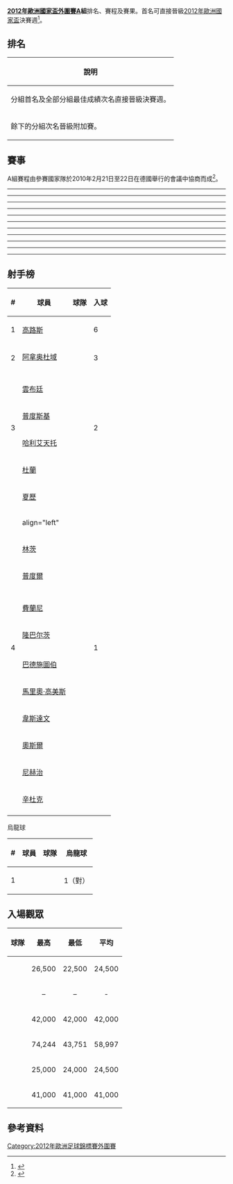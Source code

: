 '''[[2012年歐洲國家盃外圍賽|2012年歐洲國家盃外圍賽]]A組'''排名、賽程及賽果。首名可直接晉級[[2012年歐洲國家盃|2012年歐洲國家盃]]決賽週<ref>{{cite web |title=UEFA Euro 2012 qualifying Group A |url=http://www.uefa.com/uefaeuro2012/standings/round=15171/group=700957/index.html |work=UEFA.com |publisher=Union of European Football Associations |accessdate=5 October 2010 |archive-date=2011-10-22 |archive-url=https://web.archive.org/web/20111022023524/http://www.uefa.com/uefaeuro2012/standings/round=15171/group=700957/index.html |dead-url=no }}</ref>。

== 排名 ==
{| class="wikitable"
|-
!說明
|- bgcolor=#ccffcc
|分組首名及全部分組最佳成績次名直接晉級決賽週。 
|- bgcolor=#ccccff
|餘下的分組次名晉級附加賽。 
|}

{{UEFA Euro 2012 qualifying Group A
|expanded=yes
|fixtures=yes
|tiebreakers=yes}}

== 賽事 ==
A組賽程由參賽國家隊於2010年2月21日至22日在德國舉行的會議中協商而成<ref>{{Cite web |url=http://www.heute.at/sport/fussball/Quali-Termine-fuer-Euro-2012-stehen-fest;art681,232607 |title=Quali-Termine für Euro 2012 stehen fest |accessdate=2010-07-12 |archive-date=2016-08-13 |archive-url=https://web.archive.org/web/20160813015839/http://www.heute.at/sport/fussball/Quali-Termine-fuer-Euro-2012-stehen-fest;art681,232607 |dead-url=no }}</ref>。

<div id="哈薩克 v 土耳其"></div>{{footballbox
|date = 2010年9月3日
|time = 22:00 [[UTC+6|UTC+6]]
|team1 = {{fb-rt|KAZ}}
|score = 0 – 3
|report = [http://www.uefa.com/uefaeuro2012/matches/season=2012/round=15171/match=2002131/index.html 報導]
|team2 = {{fb|TUR}}
|goals1 = 
|goals2 = [[阿爾達·圖蘭|杜蘭]] {{goal|24}}<br />[[哈利艾天托|哈利艾天托]] {{goal|26}}<br />[[尼赫治|尼赫治]] {{goal|76}}
|stadium = [[阿斯塔納|阿斯塔納]]，[[阿斯塔纳竞技场|阿斯塔納球場]]
|attendance = 25,000
|referee = {{link-en|伊斯特雲·華德|István Vad}}（{{nfa|HUN}}） }}

<div id="比利時 v 德國"></div>{{footballbox
|date = 2010年9月3日
|time = 20:45 [[UTC+2|UTC+2]]
|team1 = {{fb-rt|BEL}}
|score = 0 – 1  
|report = [http://www.uefa.com/uefaeuro2012/matches/season=2012/round=15171/match=2002125/index.html 報導]
|team2 = {{fb|GER}}
|goals1 = 
|goals2 = [[米羅斯拉夫·克洛斯|高路斯]] {{goal|51}}
|stadium = [[布魯塞爾|布魯塞爾]]，[[博杜安國王體育場|博杜安國王體育場]]
|attendance = 42,000
|referee = {{link-en|特里·豪格|Terje Hauge}}（{{nfa|NOR}}） }}
----
<div id="土耳其 v 比利時"></div>{{footballbox
|date = 2010年9月7日
|time = 21:00 [[UTC+3|UTC+3]]
|team1 = {{fb-rt|TUR}}
|score = 3 – 2
|report= [http://www.uefa.com/uefaeuro2012/matches/season=2012/round=15171/match=2002117/index.html 報導] 
|team2 = {{fb|BEL}}
|goals1 = [[哈米德·阿爾滕托普|咸美艾天托]] {{goal|48}}<br />[[塞米赫·森圖爾克|辛杜克]] {{goal|66}}<br />[[阿爾達·圖蘭|杜蘭]] {{goal|78}}
|goals2 = [[雲布廷|雲拜頓]] {{goal|28||68}}
|stadium = [[伊斯坦堡|伊斯坦堡]]，[[薩拉科格魯球場|薩拉科格魯球場]]
|attendance = 41,000
|referee = {{link-en|達米爾·斯克米拿|Damir Skomina}}（{{nfa|SVN}}） }}

<div id="奧地利 v 哈薩克"></div>{{footballbox
|date = 2010年9月7日
|time = 20:30 [[UTC+2|UTC+2]]
|team1 = {{fb-rt|AUT}}
|score = 2 – 0
|report =
[http://www.uefa.com/uefaeuro2012/matches/season=2012/round=15171/match=2002123/index.html 報導]
|team2 = {{fb|KAZ}}
|goals1 = [[羅蘭·林茨|林茨]] {{goal|90+1}}<br />[[埃爾文·霍費爾|賀化]] {{goal|90+2}}
|goals2 = 
|stadium = [[薩爾斯堡|薩爾斯堡]]，[[紅牛體育場_(薩爾斯堡)|紅牛競技場]]
|attendance =  22,500
|referee = {{link-en|馬里喬·斯特拉宏加|Marijo Strahonja}}（{{nfa|CRO}}） }}

<div id="德國 v 阿塞拜疆"></div>{{footballbox
|date = 2010年9月7日
|time = 20:45 [[UTC+2|UTC+2]]
|team1 = {{fb-rt|GER}}
|score = 6 – 1
|report = 
[http://www.uefa.com/uefaeuro2012/matches/season=2012/round=15171/match=2002114/index.html 報導]
|team2 = {{fb|AZE}}
|goals1 = [[海科·韋斯特曼|韋斯達文]] {{goal|28}} <br /> [[盧卡斯·波多斯基|普度斯基]] {{goal|45+1}} <br /> [[米羅斯拉夫·克洛斯|高路斯]] {{goal|45+2||90+2}} <br /> {{link-en|Rashad Farhad Sadygov|Rashad Farhad Sadygov}} {{goal|53|o.g.}} <br /> [[霍爾格·巴德施圖伯|巴德施圖伯]] {{goal|86}}
|goals2 = {{link-en|Vagif Javadov|Vagif Javadov}} {{goal|62}}
|stadium = [[科隆|科隆]]，[[萊茵能源球場|萊茵能源球場]]
|attendance = 43,751
|referee = {{link-en|馬庫斯·斯特羅姆伯格森|Markus Strömbergsson}}（{{nfa|SWE}}） }}
----
<div id="哈薩克 v 比利時"></div>{{footballbox
|date = 2010年10月8日
|time = 22:00 [[UTC+6|UTC+6]]
|team1 = {{fb-rt|KAZ}}
|score = 0 – 2
|report = [http://cn.uefa.com/uefaeuro2012/matches/season=2012/round=15171/match=2002133/postmatch/report/index.html 報導]{{dead link|date=2018年5月 |bot=InternetArchiveBot |fix-attempted=yes }}
|team2 = {{fb|BEL}}
|goals1 = 
|goals2 = {{link-en|Marvin Ogunjimi|Marvin Ogunjimi}} {{goal|52||70}}
|stadium = [[阿斯塔納|阿斯塔納]]，[[阿斯塔纳竞技场|阿斯塔納球場]]
|attendance = 24,000
|referee = {{link-en|馬辛·波斯基森|Marcin Borski}}（{{nfa|POL}}） }}

<div id="奧地利 v 阿塞拜疆"></div>{{footballbox
|date = 2010年10月8日
|time = 20:30 [[UTC+2|UTC+2]]
|team1 = {{fb-rt|AUT}}
|score = 3 – 0
|report = [http://cn.uefa.com/uefaeuro2012/matches/season=2012/round=15171/match=2002124/postmatch/report/index.html 報導]{{dead link|date=2018年5月 |bot=InternetArchiveBot |fix-attempted=yes }}
|team2 = {{fb|AZE}}
|goals1 = [[塞巴斯蒂安·普勒德尔|普度爾]] {{goal|3}}<br />[[马尔科·阿尔诺托维奇|阿拿奥杜域]] {{goal|53||90+2}}
|goals2 = 
|stadium = [[維也納|維也納]]，[[恩斯特·哈佩爾球場|恩斯特·哈佩爾球場]]
|attendance = 26,500
|referee = {{link-en|尼克拉·沃爾科茨|Nicolai Vollquartz}}（{{nfa|DEN}}） }}

<div id="德國 v 土耳其"></div>{{footballbox
|date = 2010年10月8日
|time = 20:45 [[UTC+2|UTC+2]]
|team1 = {{fb-rt|GER}}
|score = 3 – 0
|report = [http://cn.uefa.com/uefaeuro2012/matches/season=2012/round=15171/match=2002110/postmatch/report/index.html 報導]{{dead link|date=2018年5月 |bot=InternetArchiveBot |fix-attempted=yes }}
|team2 = {{fb|TUR}}
|goals1 = [[米羅斯拉夫·克洛斯|高路斯]] {{goal|42||87}}<br />[[梅蘇特·厄齊爾|奧斯爾]] {{goal|79}}
|goals2 = 
|stadium = [[柏林|柏林]]，[[柏林奧林匹克體育場|柏林奧林匹克體育場]]
|attendance = 74,244
|referee = [[侯活·韋比|侯活·韋比]]（{{nfa|ENG}}） }}
----
<div id="阿塞拜疆 v 土耳其"></div>{{footballbox
|date = 2010年10月12日
|time = 20:00 [[UTC+5|UTC+5]]
|team1 = {{fb-rt|AZE}}
|score = 1 – 0
|report = [http://cn.uefa.com/uefaeuro2012/matches/season=2012/round=15171/match=2002136/postmatch/report/index.html 報導]{{dead link|date=2018年5月 |bot=InternetArchiveBot |fix-attempted=yes }}
|team2 = {{fb|TUR}}
|goals1 = {{link-en|Rashad Farhad Sadygov|Rashad Farhad Sadygov}} {{goal|38}}
|goals2 = 
|stadium = [[巴庫|巴庫]]，[[托菲克·巴赫拉莫夫體育場|托菲克·巴卡萊莫夫體育場]]
|attendance = 28,000
|referee = {{link-en|阿里克桑德魯·德阿克諾|Alexandru Deaconu}}（{{nfa|ROU}}） }}

<div id="哈薩克 v 德國"></div>{{footballbox
|date = 2010年10月12日
|time = 23:00 [[UTC+6|UTC+6]]
|team1 = {{fb-rt|KAZ}}
|score = 0 – 3
|report = [http://cn.uefa.com/uefaeuro2012/matches/season=2012/round=15171/match=2002130/postmatch/report/index.html 報導]{{dead link|date=2018年5月 |bot=InternetArchiveBot |fix-attempted=yes }}
|team2 = {{fb|GER}}
|goals1 = 
|goals2 = [[米羅斯拉夫·克洛斯|高路斯]] {{goal|48}}<br />[[馬里奧·戈麥斯|馬里奧·高美斯]] {{goal|76}}<br />[[盧卡斯·波多斯基|普度斯基]] {{goal|85}}
|stadium = [[阿斯塔納|阿斯塔納]]，[[阿斯塔纳竞技场|阿斯塔納球場]]
|attendance = 30,000
|referee = {{link-en|阿里克桑德魯·丹·圖多爾|Alexandru Dan Tudor}}（{{nfa|ROU}}） }}

<div id="比利時 v 奧地利"></div>{{footballbox
|date = 2010年10月12日
|time = 20:45 [[UTC+2|UTC+2]]
|team1 = {{fb-rt|BEL}}
|score = 4 – 4
|report = [http://cn.uefa.com/uefaeuro2012/matches/season=2012/round=15171/match=2002127/postmatch/report/index.html 報導]{{dead link|date=2018年5月 |bot=InternetArchiveBot |fix-attempted=yes }}
|team2 = {{fb|AUT}}
|goals1 = {{link-en|Jelle Vossen|Jelle Vossen}} {{goal|11}}<br />[[馬羅阿尼·費萊尼|費蘭尼]] {{goal|47}}<br />{{link-en|Marvin Ogunjimi|Marvin Ogunjimi}} {{goal|87}}<br />[[尼古拉·隆巴尔茨|隆巴尔茨]] {{goal|89}}
|goals2 = {{link-en|Franz Schiemer|Franz Schiemer}} {{goal|14||62}}<br />[[馬爾科·阿爾諾托維奇|阿拿奥杜域]] {{goal|29}}<br />[[馬丁·哈尼克|夏歷]] {{goal|90+3}}
|stadium = [[布魯塞爾|布魯塞爾]]，[[博杜安國王體育場|博杜安國王體育場]]
|attendance = 23,500
|referee = [[米克·甸恩|麥克爾·迪恩]]（{{nfa|ENG}}） }}
----
<div id="奧地利 v 比利時"></div>{{footballbox
|date = 2011年3月25日
|time = 20:30 [[UTC+1|UTC+1]]
|team1 = {{fb-rt|AUT}}
|score = 0 – 2
|report = [http://cn.uefa.com/uefaeuro2012/matches/season=2012/round=15171/match=2002122/postmatch/report/index.html 報導]{{dead link|date=2018年5月 |bot=InternetArchiveBot |fix-attempted=yes }}
|team2 = {{fb|BEL}}
|goals1 = 
|goals2 = [[阿克塞尔·维特塞尔|维特塞尔]] {{goal|6||50}}
|stadium = [[維也納|維也納]]，[[恩斯特·哈佩爾球場|恩斯特·哈佩爾球場]]
|attendance = 44,300
|referee = {{link-en|瓦拉迪斯拉夫·貝茲波羅多夫|Vladislav Bezborodov}}（{{nfa|RUS}}） }}

<div id="德國 v 哈薩克"></div>{{footballbox
|date = 2011年3月26日
|time = 20:00 [[UTC+1|UTC+1]]
|team1 = {{fb-rt|GER}}
|score = 4 – 0
|report = [http://cn.uefa.com/uefaeuro2012/matches/season=2012/round=15171/match=2002113/postmatch/report/index.html 報導]{{dead link|date=2018年5月 |bot=InternetArchiveBot |fix-attempted=yes }}
|team2 = {{fb|KAZ}}
|goals1 = [[米羅斯拉夫·克洛斯|高路斯]] {{goal|3||88}}<br />[[托马斯·穆勒|湯馬士·梅拿]] {{goal|25||43}}
|goals2 = 
|stadium = [[凱撒斯勞滕|凱撒斯勞滕]]，[[弗里茨·瓦爾特體育場|弗里茨·瓦爾特體育場]]
|attendance = 47,849
|referee = {{link-en|阿里克桑德·斯塔沃雷夫|Aleksandar Stavrev}}（{{nfa|MKD}}） }}
----
<div id="土耳其 v 奧地利"></div>{{footballbox
|date = 2011年3月29日
|time = 20:30 [[UTC+3|UTC+3]]
|team1 = {{fb-rt|TUR}}
|score = 2 – 0 
|report = [http://cn.uefa.com/uefaeuro2012/matches/season=2012/round=15171/match=2002116/postmatch/report/index.html 報導]{{dead link|date=2018年5月 |bot=InternetArchiveBot |fix-attempted=yes }}
|team2 = {{fb|AUT}}
|goals1 = [[阿爾達·圖蘭|杜蘭]] {{goal|28}}<br />{{link-en|Gökhan Gönül|Gökhan Gönül}} {{goal|78}}
|goals2 = 
|stadium = [[伊斯坦堡|伊斯坦堡]]，[[薩拉科格魯球場|薩拉科格魯球場]]
|attendance = 47,000
|referee = {{link-en|帕維爾·克拉洛維奇|Pavel Kralovec}}（{{nfa|CZE}}） }}

<div id="比利時 v 阿塞拜疆"></div>{{footballbox
|date = 2011年3月29日
|time = 20:45 [[UTC+2|UTC+2]]
|team1 = {{fb-rt|BEL}}
|score = 4 – 1
|report = [http://cn.uefa.com/uefaeuro2012/matches/season=2012/round=15171/match=2002129/postmatch/report/index.html 報導]{{dead link|date=2018年5月 |bot=InternetArchiveBot |fix-attempted=yes }}
|team2 = {{fb|AZE}}
|goals1 = [[扬·维尔通根|維頓漢]] {{goal|12}} <br/>[[添美·西蒙斯|西蒙斯]] {{goal|32|pen.}} <br>[[纳塞尔·查德利|查迪利]] {{goal|45}} <br>{{link-en|Jelle Vossen|Jelle Vossen}} {{goal|74}}
|goals2 = {{link-en|Ruslan Abishov|Ruslan Abishov}} {{goal|16}}
|stadium = [[布魯塞爾|布魯塞爾]]，[[博杜安國王體育場|博杜安國王體育場]]
|attendance = 34,585
|referee = {{link-en|丹尼爾·斯塔哈馬爾|Daniel Stalhammar}}（{{nfa|SWE}}） }}
----
<div id="哈薩克 v 阿塞拜疆"></div>{{footballbox
|date = 2011年6月3日
|time = 19:00 [[UTC+6|UTC+6]]
|team1 = {{fb-rt|KAZ}}
|score = 2 – 1
|report = [http://cn.uefa.com/uefaeuro2012/matches/season=2012/round=15171/match=2002134/postmatch/report/index.html 報導]{{dead link|date=2018年5月 |bot=InternetArchiveBot |fix-attempted=yes }}
|team2 = {{fb|AZE}}
|goals1 = {{link-en|Sergey Gridin|Sergey Gridin}} {{goal|57||68}}
|goals2 = {{link-en|Vüqar Nadirov|Vüqar Nadirov}} {{goal|63}}
|stadium = [[阿斯塔納|阿斯塔納]]，[[阿斯塔纳竞技场|阿斯塔納球場]]
|attendance = 3,000
|referee = {{link-en|伊雲·諾里斯|Euan Norris}}（{{nfa|SCO}}） }}

<div id="奧地利 v 德國"></div>{{footballbox
|date = 2011年6月3日
|time = 20:35 [[UTC+2|UTC+2]]
|team1 = {{fb-rt|AUT}}
|score = 1 – 2
|report = [http://cn.uefa.com/uefaeuro2012/matches/season=2012/round=15171/match=2002120/postmatch/report/index.html 報導]{{dead link|date=2018年5月 |bot=InternetArchiveBot |fix-attempted=yes }}
|team2 = {{fb|GER}}
|goals1 = [[阿尔内·弗雷德里希|費特列治]] {{goal|50|o.g.}}
|goals2 = [[馬里奧·戈麥斯|馬里奧·高美斯]] {{goal|44||90}}
|stadium = [[維也納|維也納]]，[[恩斯特·哈佩爾球場|恩斯特·哈佩爾球場]]
|attendance = 47,500
|referee = [[马西莫·布萨卡|馬西莫·布薩卡]]（{{nfa|SUI}}） }}

<div id="比利時 v 土耳其"></div>{{footballbox
|date = 2011年6月3日
|time = 20:45 [[UTC+2|UTC+2]]
|team1 = {{fb-rt|BEL}}
|score = 1 – 1
|report = [http://cn.uefa.com/uefaeuro2012/matches/season=2012/round=15171/match=2002126/postmatch/report/index.html 報導]{{dead link|date=2018年5月 |bot=InternetArchiveBot |fix-attempted=yes }}
|team2 = {{fb|TUR}}
|goals1 = {{link-en|Marvin Ogunjimi|Marvin Ogunjimi}} {{goal|4}}
|goals2 = [[布拉克·耶勒马兹|耶利米斯]] {{goal|22}}
|stadium = [[布魯塞爾|布魯塞爾]]，[[博杜安國王體育場|博杜安國王體育場]]
|attendance = 45,000
|referee = [[尼古拉·列佐里|尼克拉·里索里]]（{{nfa|ITA}}） }}
----
<div id="阿塞拜疆 v 德國"></div>{{footballbox
|date = 2011年6月7日
|time = 22:00 [[UTC+5|UTC+5]]
|team1 = {{fb-rt|AZE}}
|score = 1 – 3
|report = [http://cn.uefa.com/uefaeuro2012/matches/season=2012/round=15171/match=2002135/postmatch/report/index.html 報導]{{dead link|date=2018年5月 |bot=InternetArchiveBot |fix-attempted=yes }}
|team2 = {{fb|GER}}
|goals1 = {{link-en|Murad Hüseynov|Murad Hüseynov}} {{goal|89}}
|goals2 = [[梅蘇特·厄齊爾|奧斯爾]] {{goal|30}} <br/>[[馬里奧·戈麥斯|馬里奧·高美斯]] {{goal|41}} <br/>[[安德列·舒賀爾尼|舒賀爾尼]] {{goal|90+3}}
|stadium = [[巴庫|巴庫]]，[[托菲克·巴赫拉莫夫體育場|托菲克·巴卡萊莫夫體育場]]
|attendance = 25,000
|referee = （{{nfa|GRE}} {{link-en|米高·寇寇拉基斯|Michael Koukoulakis}} }}
----
<div id="阿塞拜疆 v 比利時"></div>{{footballbox
|date = 2011年9月2日
|time = 21:00 [[UTC+5|UTC+5]]
|team1 = {{fb-rt|AZE}}
|score = 1 – 1
|report = [http://cn.uefa.com/uefaeuro2012/matches/season=2012/round=15171/match=2002138/postmatch/report/index.html 報導]{{dead link|date=2018年5月 |bot=InternetArchiveBot |fix-attempted=yes }}
|team2 = {{fb|BEL}}
|goals1 = {{link-en|Rauf Aliyev|Rauf Aliyev}} {{goal|86}}
|goals2 = [[添美·西蒙斯|西蒙斯]] {{goal|55|pen.}}
|stadium = [[巴庫|巴庫]]，[[托菲克·巴赫拉莫夫體育場|托菲克·巴卡萊莫夫體育場]]
|attendance = 15,000
|referee = [[李·普拔|李·普羅伯特]]（{{nfa|ENG}}） }}

<div id="土耳其 v 哈薩克"></div>{{footballbox
|date = 2011年9月2日
|time = 20:00 [[UTC+3|UTC+3]]
|team1 = {{fb-rt|TUR}}
|score = 2 – 1
|report = [http://cn.uefa.com/uefaeuro2012/matches/season=2012/round=15171/match=2002118/postmatch/report/index.html 報導]{{dead link|date=2018年5月 |bot=InternetArchiveBot |fix-attempted=yes }}
|team2 = {{fb|KAZ}}
|goals1 = [[布拉克·耶勒马兹|耶利米斯]] {{goal|31}} <br/>[[阿爾達·圖蘭|杜蘭]] {{goal|90+6}}
|goals2 = {{link-en|Ulan Konysbayev|Ulan Konysbayev}} {{goal|55}}
|stadium = [[伊斯坦堡|伊斯坦堡]]，[[土耳其电信竞技场|土爾克電信球場]]
|attendance = 40,000
|referee = {{link-en|克萊門特·圖爾賓|Clément Turpin}}（{{nfa|FRA}}） }}

<div id="德國 v 奧地利"></div>{{footballbox
|date = 2011年9月2日
|time = 20:45 [[UTC+2|UTC+2]]
|team1 = {{fb-rt|GER}}
|score = 6 – 2
|report = [http://cn.uefa.com/uefaeuro2012/matches/season=2012/round=15171/match=2002111/postmatch/report/index.html 報導]{{dead link|date=2018年5月 |bot=InternetArchiveBot |fix-attempted=yes }}
|team2 = {{fb|AUT}}
|goals1 = [[米羅斯拉夫·克洛斯|高路斯]] {{goal|8}} <br/>[[梅蘇特·厄齊爾|奧斯爾]] {{goal|23||47}} <br/>[[盧卡斯·波多斯基|普度斯基]] {{goal|28}} <br/>[[安德列·舒賀爾尼|舒賀爾尼]] {{goal|83}} <br/>[[马里奥·格策|馬里奧·葛斯]] {{goal|88}}
|goals2 = [[马尔科·阿尔诺托维奇|阿拿奥杜域]] {{goal|42}} <br/>[[馬丁·哈尼克|夏歷]] {{goal|51}}
|stadium = [[蓋爾森基興|蓋爾森基興]]，[[維爾廷斯球場|維爾廷斯球場]]
|attendance = 53,313 
|referee = [[保罗·塔伊亚文托|保羅·塔格里亞文托]]（{{nfa|ITA}}） }}
----
<div id="阿塞拜疆 v 哈薩克"></div>{{footballbox
|date = 2011年9月6日
|time = 20:00 [[UTC+5|UTC+5]]
|team1 = {{fb-rt|AZE}}
|score = 3 – 2
|report = [http://cn.uefa.com/uefaeuro2012/matches/season=2012/round=15171/match=2002139/postmatch/report/index.html 報導]{{dead link|date=2018年5月 |bot=InternetArchiveBot |fix-attempted=yes }}
|team2 = {{fb|KAZ}}
|goals1 = {{link-en|Rauf Aliyev|Rauf Aliyev}} {{goal|53}} <br/>{{link-en|Mahir Shukurov|Mahir Shukurov}} {{goal|62|pen.}} <br/>{{link-en|Vagif Javadov|Vagif Javadov}} {{goal|67}}
|goals2 = {{link-en|Sergei Ostapenko|Sergei Ostapenko}} {{goal|20}} <br/>{{link-en|Vitali Yevstigneyev|Vitali Yevstigneyev}} {{goal|77}}
|stadium = [[巴庫|巴庫]]，[[托菲克·巴赫拉莫夫體育場|托菲克·巴卡萊莫夫體育場]]
|attendance = 12,000
|referee = {{lang|en|安德斯·艾爾曼森}}（{{nfa|DEN}}） }}

<div id="奧地利 v 土耳其"></div>{{footballbox
|date = 2011年9月6日
|time = 20:30 [[UTC+2|UTC+2]]
|team1 = {{fb-rt|AUT}}
|score = 0 – 0
|report = [http://cn.uefa.com/uefaeuro2012/matches/season=2012/round=15171/match=2002121/postmatch/report/index.html 報導]{{dead link|date=2018年5月 |bot=InternetArchiveBot |fix-attempted=yes }}
|team2 = {{fb|TUR}}
|goals1 = 
|goals2 = 
|stadium = [[維也納|維也納]]，[[恩斯特·哈佩爾球場|恩斯特·哈佩爾球場]]
|attendance = 47,500
|referee = [[阿尔贝托·乌恩蒂亚诺|阿爾伯托·烏蒂亞諾·馬倫克]]（{{nfa|ESP}}） }}
----
<div id="阿塞拜疆 v 奧地利"></div>{{footballbox
|date = 2011年10月7日
|time = 21:00 [[UTC+5|UTC+5]]
|team1 = {{fb-rt|AZE}}
|score = 1 – 4
|report = [http://cn.uefa.com/uefaeuro2012/matches/season=2012/round=15171/match=2002137/postmatch/report/index.html 報導]{{dead link|date=2018年5月 |bot=InternetArchiveBot |fix-attempted=yes }}
|team2 = {{fb|AUT}}
|goals1 = {{link-en|Vüqar Nadirov|Vüqar Nadirov}} {{goal|74}}
|goals2 = [[安德雷亚斯·伊万席茨|艾雲舒捷斯]] {{goal|34}} <br/>[[馬克·揚科|馬克·揚科]] {{goal|52||62}} <br/>[[兹拉特科·尤努佐维奇|尤努佐維奇]] {{goal|90+1}}
|stadium = [[巴庫|巴庫]]，{{link-en|達爾加球場|Dalga Stadium}}
|attendance = 5,000
|referee = {{link-en|史提芬·斯圖德爾|Stephan Studer}}（{{nfa|SUI}}） }}

<div id="土耳其 v 德國"></div>{{footballbox
|date = 2011年10月7日
|time = 21:30 [[UTC+3|UTC+3]]
|team1 = {{fb-rt|TUR}}
|score = 1 – 3
|report = [http://cn.uefa.com/uefaeuro2012/matches/season=2012/round=15171/match=2002115/postmatch/report/index.html 報導]{{dead link|date=2018年5月 |bot=InternetArchiveBot |fix-attempted=yes }}
|team2 = {{fb|GER}}
|goals1 = {{link-en|Hakan Balta|Hakan Balta}} {{goal|79}}
|goals2 = [[馬里奧·戈麥斯|馬里奧·高美斯]] {{goal|35}} <br/>[[托马斯·穆勒|湯馬士·梅拿]] {{goal|66}} <br/>[[巴斯蒂安·施魏因斯泰格|舒韋恩史迪加]] {{goal|86|pen.}}
|stadium = [[伊斯坦堡|伊斯坦堡]]，[[土耳其电信竞技场|土爾克電信球場]]
|attendance = 51,000
|referee = [[馬田·艾堅遜|馬田·艾堅遜]]（{{nfa|ENG}}） }}

<div id="比利時 v 哈薩克"></div>{{footballbox
|date = 2011年10月7日
|time = 20:45 [[UTC+2|UTC+2]]
|team1 = {{fb-rt|BEL}}
|score = 4 – 1
|report = [http://cn.uefa.com/uefaeuro2012/matches/season=2012/round=15171/match=2002128/postmatch/report/index.html 報導]{{dead link|date=2018年5月 |bot=InternetArchiveBot |fix-attempted=yes }}
|team2 = {{fb|KAZ}}
|goals1 = [[添美·西蒙斯|西蒙斯]] {{goal|40|pen.}} <br/>[[伊登·夏薩特|夏薩特]] {{goal|43}} <br/>[[甘賓尼|甘賓尼]] {{goal|49}} <br/>{{link-en|Marvin Ogunjimi|Marvin Ogunjimi}} {{goal|84}} 
|goals2 = {{link-en|Kairat Nurdauletov|Kairat Nurdauletov}} {{goal|86|pen.}}
|stadium = [[布魯塞爾|布魯塞爾]]，[[博杜安國王體育場|博杜安國王體育場]]
|attendance = 28,000
|referee = [[米洛拉德·馬哲|米洛拉德·馬齊克]]（{{nfa|SRB}}） }}
----
<div id="哈薩克 v 奧地利"></div>{{footballbox
|date = 2011年10月11日
|time = 22:00 [[UTC+6|UTC+6]]
|team1 = {{fb-rt|KAZ}}
|score = 0 – 0
|report = [http://cn.uefa.com/uefaeuro2012/matches/season=2012/round=15171/match=2002132/postmatch/report/index.html 報導]{{dead link|date=2018年5月 |bot=InternetArchiveBot |fix-attempted=yes }}
|team2 = {{fb|AUT}}
|goals1 = 
|goals2 = 
|stadium = [[阿拉木圖|阿拉木圖]]，[[阿斯塔纳竞技场|阿斯塔納球場]]
|attendance = 16,000
|referee = {{link-en|海內斯·卡西克|Hannes Kaasik}}（{{nfa|EST}}） }}

<div id="德國 v 比利時"></div>{{footballbox
|date = 2011年10月11日
|time = 19:00 [[UTC+2|UTC+2]]
|team1 = {{fb-rt|GER}}
|score = 3 – 1
|report = [http://cn.uefa.com/uefaeuro2012/matches/season=2012/round=15171/match=2002112/postmatch/report/index.html 報導]{{dead link|date=2018年5月 |bot=InternetArchiveBot |fix-attempted=yes }}
|team2 = {{fb|BEL}}
|goals1 = [[梅蘇特·厄齊爾|奧斯爾]] {{goal|30}} <br/>[[安德列·舒賀爾尼|舒賀爾尼]] {{goal|33}} <br/> [[馬里奧·戈麥斯|馬里奧·高美斯]] {{goal|48}}
|goals2 = [[馬羅阿尼·費萊尼|費蘭尼]] {{goal|86}}
|stadium = [[杜塞道夫|杜塞道夫]]，[[思捷环球竞技场|思捷環球競技場]]
|attendance = 52,000
|referee = [[奧德華·莫恩|斯維恩·奧德華·莫恩]]（{{nfa|NOR}}） }}

<div id="土耳其 v 阿塞拜疆"></div>{{footballbox
|date = 2011年10月11日
|time = 20:00 [[UTC+3|UTC+3]]
|team1 = {{fb-rt|TUR}}
|score = 1 – 0
|report = [http://cn.uefa.com/uefaeuro2012/matches/season=2012/round=15171/match=2002119/postmatch/report/index.html 報導]{{dead link|date=2018年5月 |bot=InternetArchiveBot |fix-attempted=yes }}
|team2 = {{fb|AZE}}
|goals1 = [[布拉克·耶勒马兹|耶利米斯]] {{goal|60}}
|goals2 = 
|stadium = [[伊斯坦堡|伊斯坦堡]]，[[土耳其电信竞技场|土爾克電信球場]]
|attendance = 30,000
|referee = {{link-en|彼得·拉斯姆森 (裁判)|Peter Rasmussen (referee)|彼得·拉斯姆森}}（{{nfa|DEN}}） }}

== 射手榜 ==
{| class="wikitable" style="text-align: center;"
|-
! #
! 球員
! 球隊
! 入球
|-
| rowspan="1"|1
| align="left"|[[米羅斯拉夫·克洛斯|高路斯]] 
| align="left"|{{fb|GER}}
| rowspan="1"|6
|-
| rowspan="2"|2
| align="left"|[[馬爾科·阿爾諾托維奇|阿拿奥杜域]] 
| align="left"|{{fb|AUT}}
| rowspan="2"|3
|-
| align="left"|{{link-en|Marvin Ogunjimi|Marvin Ogunjimi}}
| align="left"|{{fb|BEL}}
|-
| rowspan="5"|3
| align="left"|{{link-en|Franz Schiemer|Franz Schiemer}} 
| align="left"|{{fb|AUT}}
| rowspan="5"|2
|-
| align="left"|[[雲布廷|雲布廷]]
| align="left"|{{fb|BEL}}
|-
| align="left"|[[盧卡斯·波多斯基|普度斯基]]
| align="left"|{{fb|GER}}
|-
| align="left"|[[哈利艾天托|哈利艾天托]]
| align="left"|{{fb|TUR}}
|-
| align="left"|[[阿爾達·圖蘭|杜蘭]]
| align="left"|{{fb|TUR}}
|-
| rowspan="15"|4
| align="left"|[[馬丁·哈尼克|夏歷]]
| align="left"|{{fb|AUT}}
| rowspan="15"|1
|-
| align="left"|| align="left"|{{fb|AUT}}
|-
| align="left"|[[羅蘭·林茨|林茨]]
| align="left"|{{fb|AUT}}
|-
| align="left"|[[塞巴斯蒂安·普勒德尔|普度爾]]
| align="left"|{{fb|AUT}}
|-
| align="left"|{{link-en|Vagif Javadov|Vagif Javadov}}
| align="left"|{{fb|AZE}}
|-
| align="left"|{{link-en|Rashad Farhad Sadygov|Rashad Farhad Sadygov}}
| align="left"|{{fb|AZE}}
|-
| align="left"|[[馬羅阿尼·費萊尼|費蘭尼]]
| align="left"|{{fb|BEL}}
|-
| align="left"|[[尼古拉·隆巴尔茨|隆巴尔茨]]
| align="left"|{{fb|BEL}}
|-
| align="left"|{{link-en|Jelle Vossen|Jelle Vossen}}
| align="left"|{{fb|BEL}}
|-
| align="left"|[[霍爾格·巴德施圖伯|巴德施圖伯]]
| align="left"|{{fb|GER}}
|-
| align="left"|[[馬里奧·戈麥斯|馬里奧·高美斯]]
| align="left"|{{fb|GER}}
|-
| align="left"|[[海科·韋斯特曼|韋斯達文]] 
| align="left"|{{fb|GER}}
|-
| align="left"|[[梅蘇特·厄齊爾|奧斯爾]]
| align="left"|{{fb|GER}}
|-
| align="left"|[[尼赫治|尼赫治]]
| align="left"|{{fb|TUR}}
|-
| align="left"|[[塞米赫·森圖爾克|辛杜克]]
| align="left"|{{fb|TUR}}
|-
|}
;烏龍球
{| class="wikitable" style="text-align: center;"
|-
! #
! 球員
! 球隊
! 烏龍球
|-
| rowspan="1"|1
| align=left|{{link-en|Rashad Farhad Sadygov|Rashad Farhad Sadygov}}
| align=left|{{fb|AZE}}
| rowspan="1"|1（對{{fb|GER}}）
|}

== 入場觀眾 ==
{| class="wikitable sortable"
|-
! 球隊
! 最高
! 最低
! 平均
|-
| {{fb|Austria}} || align="center" | 26,500 || align="center" | 22,500 || align="center" | 24,500
|-
| {{fb|Azerbaijan}} || align="center" | – || align="center" | – || align="center" | -
|-
| {{fb|Belgium}} || align="center" | 42,000 || align="center" | 42,000 || align="center" | 42,000
|-
| {{fb|GER}} || align="center" | 74,244 || align="center" | 43,751 || align="center" | 58,997
|-
| {{fb|Kazakhstan}} || align="center" | 25,000 || align="center" | 24,000 || align="center" | 24,500
|-
| {{fb|Turkey}} || align="center" | 41,000 || align="center" | 41,000 || align="center" |41,000
|}

== 參考資料 ==
{{reflist}}

{{2012年欧洲足球锦标赛外围赛}}

[[Category:2012年歐洲足球錦標賽外圍賽|Category:2012年歐洲足球錦標賽外圍賽]]